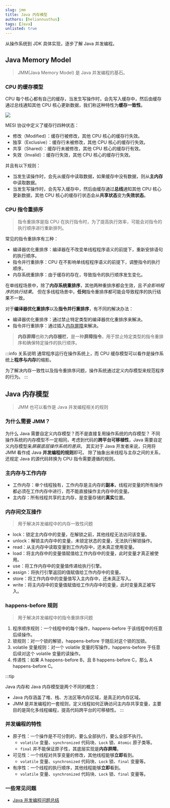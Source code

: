 ```yaml
---
slug: jmm
title: Java 内存模型
authors: [heliannuuthus]
tags: [Java]
unlisted: true
---
```


从操作系统到 JDK 具体实现，逐步了解 Java 并发编程。

<!-- truncate -->


## Java Memory Model

> JMM(Java Memory Model) 是 Java 并发编程的基石。

### CPU 的缓存模型

CPU 每个核心都有自己的缓存，当发生写操作时，会先写入缓存中，然后由缓存通过总线通知其他 CPU 核心更新数据，我们称这种特性为**缓存一致性**。

<Flex justifyContent="center">
  <Image src="https://cdn.jsdelivr.net/gh/heliannuuthus/heliannuuthus.github.io@assets/static/img/2024-12-02/CPU的缓存模型-2024-12-02-21-56-53.png" />
</Flex>

MESI 协议中定义了缓存行四种状态：

- 修改（Modified）：缓存行被修改，其他 CPU 核心的缓存行失效。
- 独享（Exclusive）：缓存行未被修改，其他 CPU 核心的缓存行失效。
- 共享（Shared）：缓存行未被修改，其他 CPU 核心的缓存行有效。
- 失效（Invalid）：缓存行失效，其他 CPU 核心的缓存行失效。

并且有以下规则：

- 当发生读操作时，会先从缓存中读取数据，如果缓存中没有数据，则从**主内存**中读取数据。
- 当发生写操作时，会先写入缓存中，然后由缓存通过**总线**通知其他 CPU 核心更新数据，其他 CPU 核心的缓存行状态会从**共享状态**变为**失效状态**。

### CPU 指令重排序

> 指令重排序是指 CPU 在执行指令时，为了提高执行效率，可能会对指令的执行顺序进行重新排列。

常见的指令重排序有三种：

- 编译器优化重排序：编译器在不改变单线程程序语义的前提下，重新安排语句的执行顺序。
- 指令并行重排序：CPU 在不影响单线程程序语义的前提下，调整指令的执行顺序。
- 内存系统重排序：由于缓存的存在，导致指令的执行顺序发生变化。

在单线程场景中，除了**内存系统重排序**，其他两种重排序都会生效，且*不会影响程序的执行结果*。
但在多线程场景中，**任何**指令重排序都可能会导致程序的执行结果不一致。

对于**编译器优化重排序**以及**指令并行重排序**，有不同的解决办法：

- 编译器优化重排序：通过禁止特定类型的编译器优化重排序来解决。
- 指令并行重排序：通过插入[内存屏障](https://en.wikipedia.org/wiki/Memory_barrier)来解决。

> **内存屏障**也称为**内存栅栏**，是一种**屏障指令**，用于禁止特定类型的指令重排序和确保特定操作的执行顺序。

:::info 关系说明
通常程序运行在操作系统上，而 CPU 缓存模型可以看作是操作系统上**程序与内存**的缩影。

为了解决内存一致性以及指令重排序问题，操作系统通过定义内存模型来规范程序的行为。
:::

## Java 内存模型

> JMM 也可以看作是 Java 并发编程相关的规则

### 为什么需要 JMM？

为什么 Java 需要自定义内存模型？而不是直接复用操作系统的内存模型？
不同操作系统的内存模型不一定相同，考虑到代码的**跨平台可移植性**，Java 需要自定义内存模型来*屏蔽底层操作系统的差异*。
其实对于 Java 开发者来说，只用将 JMM 看作成 Java **并发编程的规则**即可。
除了抽象出来线程与主存之间的关系，还规定 Java 的源代码转换为 CPU 指令需要遵循的规则。

### 主内存与工作内存

- 工作内存：单个线程独有，工作内存是主内存的**副本**，线程对变量的所有操作都必须在工作内存中进行，而不能直接操作主内存中的变量。
- 主内存：所有线程共享的主内存，是变量存储的**真实**位置。

### 内存间交互操作

> 用于解决并发编程中的内存一致性问题

- lock：锁定主内存中的变量，在解锁之前，其他线程无法访问该变量。
- unlock：解锁主内存中的变量，未锁定状态的变量，无法执行解锁操作。
- read：从主内存中读取变量到工作内存中，还未真正使用变量。
- load：将主内存中的变量值赋值给工作内存中的变量，此时变量才真正被使用。
- use：将工作内存中的变量值传递给执行引擎。
- assign：将执行引擎返回的值赋值给工作内存中的变量。
- store：将工作内存中的变量值写入主内存中，还未真正写入。
- write：将主内存中的变量值赋值给工作内存中的变量，此时变量真正被写入。

### happens-before 规则

> 用于解决并发编程中的指令重排序问题

1. 程序顺序规则：一个线程中的每个操作，happens-before 于该线程中的任意后续操作。
2. 锁规则：对一个锁的解锁，happens-before 于随后对这个锁的加锁。
3. volatile 变量规则：对一个 volatile 变量的写操作，happens-before 于任意后续对这个 volatile 变量的读操作。
4. 传递性：如果 A happens-before B，且 B happens-before C，那么 A happens-before C。

:::tip

Java 内存和 Java 内存模型是两个不同的概念：

- Java 内存涵盖了堆、栈、方法区等内存区域，是真正的内存区域。
- JMM 是并发编程的一套规则，定义线程如何正确访问主内存共享变量，主要目的是简化多线程编程，提高代码跨平台的可移植性。
  :::

### 并发编程的特性

- 原子性：一个操作是不可分割的，要么全部执行，要么全部不执行。
  - `volatile` 变量、`synchronized` 代码块、`Lock` 锁、`Atomic` 原子类等。
  - `final` 并不能保证原子性，其底层实现是**内存屏障**。
- 可见性：一个线程对共享变量的修改，其他线程能够**立即**看到。
  - `volatile` 变量、`synchronized` 代码块、`Lock` 锁、`final` 变量等。
- 有序性：一个线程的执行顺序，其他线程能够**立即**看到。
  - `volatile` 变量、`synchronized` 代码块、`Lock` 锁、`final` 变量等。

### 一些常见问题

- [Java 并发编程问题总结](./juc)
